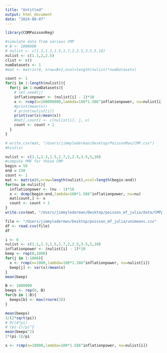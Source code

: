 ```yaml
---
title: "Untitled"
output: html_document
date: "2024-08-07"
---
```


```r
library(COMPoissonReg)
```

```r
#simulate data from various CMP
# B <- 1000000
# nulist <- c(1.1,1.3,1.5,1.7,2,2.5,3.5,5,10)
nulist <- c(1.1,2,2.5)
clist <- c()
numDatasets <- 1
#mat <- matrix(0, nrow=B+2,ncol=length(nulist)*numDatasets)

count <- 1
for(i in 1:length(nulist)){
  for(j in 1:numDatasets){
    # set.seed(j)
    inflationpower <- (nulist[i] - 1)*10
    x <- rcmp(n=100000000,lambda=100*1.586^inflationpower, nu=nulist[i])
    #print(mean(x))
    # print(nulist[i])
    print(var(x)/mean(x))
    #mat[,count] <- c(nulist[i], j, x)
    count <- count + 1
  }
}

# write.csv(mat, "/Users/jimmylederman/Desktop/PoissonMax/CMP.csv")
#hist(x)
```

```r
nulist <- c(1.1,1.3,1.5,1.7,2,2.5,3.5,5,10)
#compute PMF for those CMP
begin = 50
end = 150
count <- 1
mat <- matrix(0,nrow=length(nulist),ncol=length(begin:end))
for(nu in nulist){
  inflationpower <- (nu - 1)*10
  x <- dcmp(begin:end,lambda=100*1.586^inflationpower, nu=nu)
  mat[count,] <- x
  count <- count + 1
}
write.csv(mat, "/Users/jimmylederman/Desktop/poisson_mf_julia/data/CMPpmf.csv")
```






```r
file <- "/Users/jimmylederman/Desktop/poisson_mf_julia/unimeans.csv"
df <- read.csv(file)
df
```





```r
i <- 6
nulist <- c(1.1,1.3,1.5,1.7,2,2.5,3.5,5,10)
inflationpower <- (nulist[i] - 1)*10
beep <- rep(0,1000)
for(j in 1:1000){
  x <- rcmp(n=1000,lambda=100*1.586^inflationpower, nu=nulist[i])
  beep[j] <- var(x)/mean(x)
}
mean(beep)

```

```r
B <- 1000000
beeps <- rep(0, B)
for(b in 1:B){
  beeps[b] <- max(rnorm(3))
}
```

```r
mean(beeps)
3/(2*sqrt(pi))
# 9/(4*pi)
# (pi-1)/pi^2
mean(beeps^2)
2*(pi-1)/pi
```

```r

x <- rcmp(n=10000,lambda=100*1.586^inflationpower, nu=nulist[i])
```

